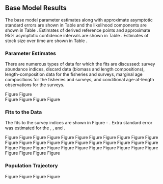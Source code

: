 ## Base Model Results

The base model parameter estimates along with approximate asymptotic standard errors are shown in Table \ref{tab:params} and the likelihood components are shown in Table \ref{tab:likes}. Estimates of derived reference points and approximate 95% asymptotic confidence intervals are shown in Table \ref{tab:referenceES}. Estimates of stock size over time are shown in Table \ref{tab:timeseries}. 

### Parameter Estimates

There are numerous types of data for which the fits are discussed: survey abundance indices, discard data (biomass and length compositions), length-composition data for the fisheries and surveys, marginal age compositions for the fisheries and surveys, and conditional age-at-length observations for the surveys.
   
Figure \ref{fig:selex}
Figure \ref{fig:retention}  
Figure \ref{fig:bh-curve}
Figure \ref{fig:recruits}
Figure \ref{fig:rec-devs}
Figure \ref{fig:bias-adj}


### Fits to the Data

The fits to the survey indices are shown in Figure \ref{fig:wcgbt-index-fit} - \ref{fig:nwslope-index-fit}.  Extra standard error was estimated for the \gls{s-tri}, \gls{s-nwslope}, and \gls{s-aslope}.

Figure \ref{fig:ca-disc-fit}
Figure \ref{fig:orwa-disc-fit}
Figure \ref{fig:ca-disc-mbw-fit}
Figure \ref{fig:orwa-disc-mbw-fit}
Figure \ref{fig:ca-disc-len-fit}
Figure \ref{fig:orwa-disc-len-fit}
Figure \ref{fig:ca-disc-pearson}
Figure \ref{fig:orwa-disc-pearson}
Figure \ref{fig:ca-pearson}
Figure \ref{fig:ca-mean-len}
Figure \ref{fig:agg-fits}
Figure \ref{fig:orwa-pearson}
Figure \ref{fig:ca-pearson-age}
Figure \ref{fig:ca-mean-age}
Figure \ref{fig:agg-age-fits}
Figure \ref{fig:orwa-pearson}
Figure \ref{fig:orwa-mean-len}
Figure \ref{fig:orwa-pearson-age}
Figure \ref{fig:orwa-mean-age}
Figure \ref{fig:tri-pearson}
Figure \ref{fig:tri-mean-len}
Figure \ref{fig:afsc-pearson}
Figure \ref{fig:afsc-mean-len}
Figure \ref{fig:nwslope-pearson}
Figure \ref{fig:nwslope-mean-len}
Figure \ref{fig:nwslope-mean-caal}
Figure \ref{fig:nwslope-caal-fit-1}
Figure \ref{fig:nwslope-caal-fit-2}
Figure \ref{fig:wcgbt-pearson}
Figure \ref{fig:wcgbt-mean-len}
Figure \ref{fig:wcgbt-mean-age}
Figure \ref{fig:wcgbt-caal-fit-1}
Figure \ref{fig:wcgbt-caal-fit-2}
Figure \ref{fig:wcgbt-caal-fit-3}
Figure \ref{fig:wcgbt-caal-fit-4}
Figure \ref{fig:wcgbt-caal-fit-5}
Figure \ref{fig:wcgbt-caal-fit-6}


### Population Trajectory

Figure \ref{fig:ssb}
Figure \ref{fig:tot-bio}
Figure \ref{fig:depl}
Figure \ref{fig:unavail-bio}
   


